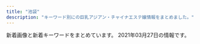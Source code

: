 ```yaml
---
title: "池袋"
description: "キーワード別にの巨乳アジアン・チャイナエステ嬢情報をまとめました。"
---
```


新着画像と新着キーワードをまとめています。
2021年03月27日の情報です。

<DmmAffiliateIns />
<KeywordTable
  shops={
    [
    {
        "img_links": [
            "http://koi.este.work/2/uploadimg/1577672563.jpg",
            "http://koi.este.work/b_girl.png",
            "http://koi.este.work/2/uploadimg/1579481243.jpg",
            "http://koi.este.work/tennai.png",
            "http://koi.este.work/top.jpg",
            "http://koi.este.work/2/uploadimg/1601879728.jpg",
            "http://koi.este.work/mens-esthe.png",
            "http://koi.este.work/tennai4.jpg",
            "http://koi.este.work/tennai2.jpg",
            "http://koi.este.work/t1.jpg",
            "http://koi.este.work/2/uploadimg/1565558725.jpg",
            "http://koi.este.work/b_news.png",
            "http://koi.este.work/t3.jpg",
            "http://koi.este.work/tennai3.jpg",
            "http://momipara.jp/img/link/momi88.jpg",
            "http://koi.este.work/up_5_3_0.jpg"
        ],
        "name": "\u604b",
        "url": "http://koi.este.work/",
        "station": "JR\u6c60\u888b\u99c5\u897f\u53e3",
        "keywords": {
            "C": 14,
            "85": 7,
            "83": 21,
            "D": 21,
            "86": 7
        }
    },
    {
        "station": "JR\u6c60\u888b\u99c5\u897f\u53e3",
        "name": "CoCo8 \u30b3\u30b3\u30a8\u30a4\u30c8",
        "url": "http://www.coco-8.jp/",
        "img_links": [
            "http://www.coco-8.jp/_src/49632727/wechatimg336_20201102105038881.jpg",
            "http://www.coco-8.jp/_src/36746635/iwa1.jpg",
            "http://www.coco-8.jp/_src/36742638/b.png",
            "http://www.coco-8.jp/_src/36745876/pic1.jpg",
            "http://www.coco-8.jp/_src/36746714/b.png",
            "http://www.coco-8.jp/_src/49977665/wechatimg437_20201113100952153.jpg",
            "http://www.coco-8.jp/_src/36746395/lineline.png",
            "http://www.coco-8.jp/_src/36742460/3.jpg",
            "http://www.coco-8.jp/_src/36741670/1.jpg",
            "http://www.coco-8.jp/_src/36746688/g2.jpg",
            "http://www.coco-8.jp/_src/36742642/b.png",
            "http://www.coco-8.jp/_src/36820892/cam3.png",
            "http://www.coco-8.jp/_src/36746397/mei1.jpg",
            "http://www.coco-8.jp/_src/36741672/4.jpg",
            "http://www.coco-8.jp/_src/37791773/wechatimg437_20201113100952153.jpg",
            "http://www.coco-8.jp/_src/36813493/cam2.jpg",
            "http://www.coco-8.jp/_src/36745880/pic2.jpg",
            "http://www.coco-8.jp/_src/36742644/sayuri.jpg",
            "http://www.coco-8.jp/_src/36746398/mei1.jpg",
            "http://www.coco-8.jp/_src/36742459/2.jpg",
            "http://www.coco-8.jp/_src/36746692/g3.jpg",
            "http://www.coco-8.jp/_src/36741674/5.jpg",
            "http://www.coco-8.jp/_src/36741671/2.jpg",
            "http://www.coco-8.jp/_src/49977789/lineline.png",
            "http://www.coco-8.jp/_src/49977773/wechatimg437_20201113100952153.jpg",
            "http://www.coco-8.jp/_src/49977785/wechatimg336_20201102105038881.jpg",
            "http://www.coco-8.jp/_src/36742640/b.png",
            "http://www.coco-8.jp/_src/36746345/maya.jpg",
            "http://www.coco-8.jp/_src/36741636/5.jpg",
            "http://www.coco-8.jp/_src/36820891/cam3.png",
            "http://www.coco-8.jp/_src/36742462/5.jpg",
            "http://www.coco-8.jp/_src/36741673/3.jpg",
            "http://www.coco-8.jp/_src/36746346/maya.jpg",
            "http://www.coco-8.jp/_src/36741639/2.jpg",
            "http://www.coco-8.jp/_src/36746331/lineline.png",
            "http://www.coco-8.jp/_src/36746702/g6.jpg",
            "http://www.coco-8.jp/_src/36742461/4.jpg",
            "http://www.coco-8.jp/_src/36741637/3.jpg",
            "http://www.coco-8.jp/_src/36746351/lineline.png",
            "http://www.coco-8.jp/_src/36746380/aki.jpg",
            "http://www.coco-8.jp/_src/36746644/lineline.png",
            "http://www.coco-8.jp/_src/36742655/down.png",
            "http://www.coco-8.jp/_src/36746320/sayuri.jpg",
            "http://www.coco-8.jp/_src/36742458/1.jpg",
            "http://www.coco-8.jp/_src/37791774/wechatimg437_20201113100952153.jpg",
            "http://www.coco-8.jp/_src/36742630/b.png",
            "http://www.coco-8.jp/_src/36741638/4.jpg",
            "http://www.coco-8.jp/_src/36746682/g.jpg",
            "http://www.coco-8.jp/_src/49977786/wechatimg336_20201102105038881.jpg",
            "http://www.coco-8.jp/_src/36746636/iwa1.jpg",
            "http://www.coco-8.jp/_src/36746641/risa.jpg",
            "http://www.coco-8.jp/_src/37791789/lineline.png",
            "http://www.coco-8.jp/_src/36746642/risa.jpg",
            "http://www.coco-8.jp/_src/36742714/s2.jpg",
            "http://www.coco-8.jp/_src/36741640/1.jpg",
            "http://www.coco-8.jp/_src/36746639/lineline.png",
            "http://www.coco-8.jp/_src/36741678/down.png",
            "http://www.coco-8.jp/_src/49632559/wechatimg336_20201102105038881.jpg",
            "http://www.coco-8.jp/_src/36813492/cam2.jpg",
            "http://www.coco-8.jp/_src/36742780/s3.jpg",
            "http://www.coco-8.jp/_src/36742791/s4.jpg",
            "http://www.coco-8.jp/_src/36743040/s5.jpg",
            "http://www.coco-8.jp/_src/36746633/lineline.png",
            "http://www.coco-8.jp/_src/36742636/b.png",
            "http://www.coco-8.jp/_src/36712010/sayuri.jpg",
            "http://www.coco-8.jp/_src/36742658/s1.jpg",
            "http://www.coco-8.jp/_src/36746732/road2.png",
            "http://www.coco-8.jp/_src/36746704/g5.png",
            "http://www.coco-8.jp/_src/37791754/smartselect_20191212-140919_wechat.jpg",
            "http://www.coco-8.jp/_src/36815290/cam.png",
            "http://www.coco-8.jp/_src/36746379/aki.jpg"
        ],
        "keywords": {
            "86": 2,
            "88": 1,
            "90": 1
        }
    },
    {
        "url": "http://es-manzokudou.com/",
        "name": "\u6e80\u8db3\u5802",
        "keywords": {
            "88": 2,
            "86": 7,
            "C": 10,
            "84": 1,
            "D": 7,
            "87": 8
        },
        "img_links": [
            "http://es-manzokudou.com/images/index_27.jpg",
            "http://es-manzokudou.com/images/index_29.jpg",
            "http://es-manzokudou.com/images/service_09.jpg",
            "http://es-manzokudou.com/uploads/8ec0af3b4889c07ab76ccbed51b2b813.jpg",
            "http://es-manzokudou.com/uploads/59a8a61377564fb64b48427e84e4243f.jpg",
            "http://es-manzokudou.com/images/index_22.jpg",
            "http://es-manzokudou.com/uploads/6d01aeb80d9d599f91829439c8d1cce9.jpg",
            "http://es-manzokudou.com/images/girls_11.jpg",
            "http://es-manzokudou.com/images/index_01.jpg",
            "http://es-manzokudou.com/uploads/36735dc9d436a790f344c57635a3a44f.jpg",
            "http://es-manzokudou.com/uploads/88aa8f906b0332cb40ad4429c8e7b758.jpg",
            "http://es-manzokudou.com/uploads/6eeb47bf176bb33d310cc4b85e6877cd.jpg",
            "http://es-manzokudou.com/uploads/0d826c16062de1388c242e2f77eb7cd6.jpg",
            "http://es-manzokudou.com/images/info_01.png",
            "http://es-manzokudou.com/images/info_02.png",
            "http://es-manzokudou.com/uploads/356177edff3d3b7efc4a77022debc8aa.jpg",
            "http://es-manzokudou.com/uploads/0796672f7c59948334658998a3c55cdb.jpg",
            "http://www.cmfm2.jp/images/over_thumb_l.png",
            "http://es-manzokudou.com/uploads/e0558d7d118d3983ed620237423a6a17.jpg",
            "http://es-manzokudou.com/uploads/40fc21d31595f51aaf89793b1f68617b.jpg",
            "http://es-manzokudou.com/uploads/e29aa67ee54566513e4e34114bfdc7b9.jpg",
            "http://es-manzokudou.com/uploads/1e5aff376576a255098bc7597386a028.jpg",
            "http://es-manzokudou.com/uploads/f66d763bd48ac5f51969e4311ac7af5c.jpg",
            "http://es-manzokudou.com/uploads/4638ddb6f986a671b148647ba616100a.jpg",
            "http://es-manzokudou.com/images/index_08.jpg",
            "http://es-manzokudou.com/images/index_07.jpg",
            "http://es-manzokudou.com/uploads/7b043aa15c9a9920550a2b92ec6be546.jpg",
            "http://es-manzokudou.com/images/index_19.jpg",
            "http://es-manzokudou.com/uploads/7284e4ffc051cbb8c074a8c30390ce68.jpg",
            "http://es-manzokudou.com/images/index_03.jpg",
            "http://es-manzokudou.com/images/index_11.jpg",
            "http://es-manzokudou.com/uploads/0b1795e88117182a477ab05f88143541.jpg",
            "http://es-manzokudou.com/uploads/c7f77c3ead6ef13dab668a39ed78609c.jpg",
            "http://es-manzokudou.com/uploads/dedff2c11ab7aaa841a9cf2747a8406c.jpg",
            "http://es-manzokudou.com/images/info_04.png",
            "http://es-manzokudou.com/images/index_02.jpg",
            "http://es-manzokudou.com/uploads/4a9bc6863322924a09070162269c7415.jpg",
            "http://es-manzokudou.com/images/index_04.jpg",
            "http://es-manzokudou.com/images/index_15.jpg",
            "http://es-manzokudou.com/uploads/33e3f16ac4ad0cce4991bcbf73f4ed57.jpg",
            "http://es-manzokudou.com/images/link_09.jpg",
            "http://es-manzokudou.com/images/interior_10.jpg",
            "http://es-manzokudou.com/uploads/d0fdd8f6b16eaf7d5013c7d285fed2e3.jpg",
            "http://es-manzokudou.com/images/index_09.jpg",
            "http://es-manzokudou.com/uploads/b3126b220ec550d17cf3d4ceaa0d5f91.jpg",
            "http://es-manzokudou.com/uploads/da9811a4171f2ec42d7c9a8567e79d8c.jpg",
            "http://es-manzokudou.com/images/info_05.png",
            "http://es-manzokudou.com/images/index_21.jpg",
            "http://es-manzokudou.com/images/girls_09.jpg",
            "http://es-manzokudou.com/images/index_06.jpg",
            "http://es-manzokudou.com/images/index_16.jpg",
            "http://es-manzokudou.com/images/index_31.jpg",
            "http://es-manzokudou.com/uploads/c92c85411d427aeda4e82379f413bfc5.jpg",
            "http://es-manzokudou.com/uploads/ce9c20b274548d8d7fc88ffba3feb6b8.jpg",
            "http://es-manzokudou.com/images/index_14.jpg",
            "http://es-manzokudou.com/uploads/200f500725d3f15233d981ad9b5e6b9a.jpg",
            "http://es-manzokudou.com/uploads/209ba11412c2c128b5dfbdb8cfef6faa.jpg",
            "http://es-manzokudou.com/uploads/848e0db3804d1d3c823537204d67f5aa.jpg",
            "http://es-manzokudou.com/uploads/de54f16df04e0df8ae07ab990b8c9fd2.jpg",
            "http://es-manzokudou.com/uploads/275d5f397baa63db8424c86d5d6237cf.jpg",
            "http://es-manzokudou.com/images/index_30.jpg",
            "http://es-manzokudou.com/images/service_10.jpg",
            "http://es-manzokudou.com/uploads/8a1fb58d0b110680c2356994ca8efb25.jpg",
            "http://es-manzokudou.com/uploads/62c2e989f1be95fc8e01be85b464d514.jpg",
            "http://es-manzokudou.com/uploads/d71f74498ca17396d022ba9a4df966f3.jpg",
            "http://es-manzokudou.com/uploads/9f77b9b12f9cf11fcb013974ba368064.jpg",
            "http://es-manzokudou.com/images/index_28.jpg",
            "http://es-manzokudou.com/uploads/efbc511fca65f9baeae51ee52426cc0e.jpg",
            "http://es-manzokudou.com/uploads/13ab049cc45dea80b43d33b6b7108f00.jpg",
            "http://es-manzokudou.com/images/info_07.png",
            "http://es-manzokudou.com/images/index_23.jpg",
            "http://es-manzokudou.com/images/index_17.jpg",
            "http://es-manzokudou.com/uploads/b7f36d45469210b381ecb79a0e05a347.jpg",
            "http://es-manzokudou.com/images/index_05.jpg",
            "http://es-manzokudou.com/images/index_24.jpg",
            "http://es-manzokudou.com/uploads/d89fe15ae91cbe6757df76651ba2bafb.jpg",
            "http://es-manzokudou.com/uploads/801bf12e5eb5d7775a0d06c4314059a8.jpg",
            "http://es-manzokudou.com/images/info_09.png",
            "http://es-manzokudou.com/images/interior_09.jpg",
            "http://es-manzokudou.com/images/index_13.jpg"
        ],
        "station": "JR\u6c60\u888b\u99c5\u6771\u53e3"
    },
    {
        "name": "\u5fc3\u30d1\u30e9\u30c0\u30a4\u30b9",
        "station": "JR\u6c60\u888b\u99c5\u897f\u53e3",
        "keywords": {},
        "url": "http://new-paradise.net/",
        "img_links": [
            "http://new-paradise.net/images/info.jpg",
            "http://new-paradise.net/images/zi_staff.png",
            "http://new-paradise.net/images/itigo.jpg",
            "http://new-paradise.net/images/a6.jpg",
            "http://new-paradise.net/images/misaki01.jpg",
            "http://new-paradise.net/images/misaki02.jpg",
            "http://new-paradise.net/images/up.png",
            "http://new-paradise.net/images/a1.jpg",
            "http://new-paradise.net/images/a3.jpg",
            "http://new-paradise.net/images/a7.jpg",
            "http://new-paradise.net/images/g0.jpg",
            "http://new-paradise.net/images/a4.jpg",
            "http://new-paradise.net/images/a5.jpg",
            "http://new-paradise.net/images/r3.jpg",
            "http://new-paradise.net/images/kiki.jpg",
            "http://new-paradise.net/images/kiki02.jpg",
            "http://new-paradise.net/images/down.png",
            "http://new-paradise.net/images/kanna02.jpg",
            "http://new-paradise.net/images/flash1.jpg",
            "http://new-paradise.net/images/honoka.jpg",
            "http://new-paradise.net/images/noa.jpg",
            "http://new-paradise.net/images/a2.jpg",
            "http://new-paradise.net/images/mobile.png"
        ]
    },
    {
        "keywords": {
            "89": 47,
            "C": 33,
            "D": 47,
            "87": 23,
            "E": 64,
            "88": 59,
            "F": 33,
            "90": 15
        },
        "url": "https://www.relax-es.net/",
        "img_links": [
            "https://www.relax-es.net/img/uploadfile/imgpc01608535915.jpg",
            "https://www.relax-es.net/w160-p400/img/uploadfile/imgpc01601601781.jpg",
            "https://www.relax-es.net/w160-p400/img/uploadfile/imgpc01601601975.jpg",
            "https://www.relax-es.net/w160-p400/img/uploadfile/imgpc01601602016.jpg",
            "https://www.relax-es.net/img/uploadfile/imgpc01601602970.jpg",
            "https://www.relax-es.net/img/bana03.jpg",
            "https://www.relax-es.net/img/syscard.png",
            "https://www.relax-es.net/w160-p400/img/uploadfile/imgpc01601942123.jpg",
            "https://www.relax-es.net/w160-p400/img/uploadfile/imgpc01601602326.jpg",
            "https://www.relax-es.net/img/uploadfile/imgpc01601942105.jpg",
            "https://www.relax-es.net/w160-p400/img/uploadfile/imgpc01601602970.jpg",
            "https://www.relax-es.net/w160-p400/img/uploadfile/imgpc01601942105.jpg",
            "https://www.relax-es.net/w160-p400/img/uploadfile/imgpc01601602890.jpg",
            "https://www.relax-es.net/w160-p400/img/uploadfile/imgpc01601603008.jpg",
            "https://www.relax-es.net/w200-p300/img/uploadfile/imgpc01601602188.jpg",
            "https://www.relax-es.net/w200-p80/img/uploadfile/imgpc01601601781.jpg",
            "https://www.relax-es.net/w90-p90/img/uploadfile/imgpc01601602269.jpg",
            "https://www.relax-es.net/w90-p90/img/uploadfile/imgpc01601602676.jpg",
            "https://www.relax-es.net/img/uploadfile/img_1601600792.jpg",
            "https://www.relax-es.net/w200-p300/img/uploadfile/imgpc01601942123.jpg",
            "https://www.relax-es.net/w200-p300/img/uploadfile/imgpc01601602890.jpg",
            "https://www.relax-es.net/w200-p300/img/uploadfile/imgpc01601602443.jpg",
            "https://www.relax-es.net/w90-p90/img/uploadfile/imgpc01601942092.jpg",
            "https://www.relax-es.net/w160-p400/img/uploadfile/imgpc01608535783.jpg",
            "https://www.relax-es.net/img/num4.png",
            "https://www.relax-es.net/w160-p400/img/uploadfile/imgpc01608535716.jpg",
            "https://www.relax-es.net/img/uploadfile/imgpc01601942092.jpg",
            "https://www.relax-es.net/w90-p90/img/uploadfile/imgpc01601942165.jpg",
            "https://www.relax-es.net/w300-p200/img/uploadfile/imgpc01601601781.jpg",
            "https://www.relax-es.net/img/s/area05.png",
            "https://www.relax-es.net/img/num5.png",
            "https://www.relax-es.net/img/uploadfile/imgpc01601602443.jpg",
            "https://www.relax-es.net/img/icon/new.png",
            "https://www.relax-es.net/img/num3.png",
            "https://www.relax-es.net/img/uploadfile/imgpc01601602890.jpg",
            "https://www.relax-es.net/w160-p400/img/uploadfile/imgpc01601942165.jpg",
            "https://www.relax-es.net/img/kantan.jpg",
            "https://www.relax-es.net/img/uploadfile/imgpc01601602761.jpg",
            "https://www.relax-es.net/w200-p300/img/uploadfile/imgpc01601601975.jpg",
            "https://www.relax-es.net/img/uploadfile/imgpc01601601781.jpg",
            "https://www.relax-es.net/w160-p400/img/uploadfile/imgpc01601602269.jpg",
            "https://www.relax-es.net/img/uploadfile/imgpc01601601975.jpg",
            "https://www.relax-es.net/img/uploadfile/imgpc01601942165.jpg",
            "https://www.relax-es.net/img/uploadfile/imgpc01608535716.jpg",
            "https://www.relax-es.net/img/num2.png",
            "https://www.relax-es.net/w160-p400/img/uploadfile/imgpc01601942142.jpg",
            "https://www.relax-es.net/img/bana04.jpg",
            "https://www.relax-es.net/w200-p300/img/uploadfile/imgpc01608535915.jpg",
            "https://www.relax-es.net/w160-p400/img/uploadfile/imgpc01601602188.jpg",
            "https://www.relax-es.net/w200-p300/img/uploadfile/imgpc01601942105.jpg",
            "https://www.relax-es.net/w160-p400/img/uploadfile/imgpc01608535826.jpg",
            "https://www.relax-es.net/img/num1.png",
            "https://www.relax-es.net/img/area.jpg",
            "https://www.relax-es.net/w200-p300/img/uploadfile/imgpc01608535783.jpg",
            "https://www.relax-es.net/w160-p400/img/uploadfile/imgpc01601602403.jpg",
            "https://www.relax-es.net/w160-p400/img/uploadfile/imgpc01601942092.jpg",
            "https://www.relax-es.net/w200-p300/img/uploadfile/imgpc01601942165.jpg",
            "https://www.relax-es.net/w90-p90/img/uploadfile/imgpc01601603008.jpg",
            "https://www.relax-es.net/img/bana02.jpg",
            "https://www.relax-es.net/w90-p90/img/uploadfile/imgpc01601602970.jpg",
            "https://www.relax-es.net/img/uploadfile/imgpc01601603008.jpg",
            "https://www.relax-es.net/img/uploadfile/imgpc01601602676.jpg",
            "https://www.relax-es.net/img/s/area03.png",
            "https://www.relax-es.net/img/uploadfile/1601603998.png",
            "https://www.relax-es.net/img/s/area02.png",
            "https://www.relax-es.net/w200-p300/img/uploadfile/imgpc01601602676.jpg",
            "https://www.relax-es.net/w160-p400/img/uploadfile/imgpc01601602443.jpg",
            "https://www.relax-es.net/w200-p300/img/uploadfile/imgpc01601602269.jpg",
            "https://www.relax-es.net/img/s/area01.png",
            "https://www.relax-es.net/img/s/area06.png",
            "https://www.relax-es.net/w160-p400/img/uploadfile/imgpc01608535915.jpg",
            "https://www.relax-es.net/w90-p90/img/uploadfile/imgpc01601602890.jpg",
            "https://www.relax-es.net/img/bana07.jpg",
            "https://www.relax-es.net/img/uploadfile/imgpc01601602269.jpg",
            "https://www.relax-es.net/w160-p400/img/uploadfile/imgpc01601602676.jpg",
            "https://www.relax-es.net/w90-p90/img/uploadfile/imgpc01601602403.jpg",
            "https://www.relax-es.net/img/bana05.jpg",
            "https://www.relax-es.net/w160-p400/img/uploadfile/imgpc01601602761.jpg",
            "https://www.relax-es.net/img/uploadfile/imgpc01601942123.jpg",
            "https://www.relax-es.net/img/bana10.jpg",
            "https://www.relax-es.net/w90-p90/img/uploadfile/imgpc01608535826.jpg",
            "https://www.relax-es.net/img/bana01.jpg",
            "https://www.relax-es.net/img/uploadfile/imgpc01608535783.jpg",
            "https://www.relax-es.net/w200-p300/img/uploadfile/imgpc01601602761.jpg",
            "https://www.relax-es.net/w90-p90/img/uploadfile/imgpc01608535783.jpg",
            "https://www.relax-es.net/img/s/area04.png",
            "https://www.relax-es.net/img/uploadfile/imgpc01601602188.jpg",
            "https://www.relax-es.net/img/uploadfile/img_1601600707.jpg",
            "https://www.relax-es.net/img/companioncoment.png",
            "https://www.relax-es.net/w90-p90/img/uploadfile/imgpc01608535716.jpg"
        ],
        "name": "New RELAX TIME",
        "station": "JR\u6c60\u888b\u99c5\u897f\u53e3(\u5317)"
    },
    {
        "img_links": [
            "https://honeybee2.com/images_staff/59/111000133157.jpg",
            "https://honeybee2.com/images_staff/108/040923420669.jpg",
            "https://honeybee2.com/images/vis_castframe_01.png",
            "https://honeybee2.com/images_staff/133/041312285087.jpg",
            "https://honeybee2.com/images/img_info.png",
            "https://honeybee2.com/images/btn_back.png",
            "https://honeybee2.com/images/img_gallery_02.png",
            "https://honeybee2.com/images_staff/134/041314164177.jpg",
            "https://honeybee2.com/images/img_gallery_06.png",
            "https://honeybee2.com/images/vis_profileframe.png",
            "https://honeybee2.com/images_staff/136/041523165620.jpg",
            "https://honeybee2.com/images/bnr_468_60.jpg",
            "https://honeybee2.com/images/img_gallery_05.png",
            "https://honeybee2.com/images/bnr_200_40.jpg",
            "https://honeybee2.com/images/img_gallery_04.png",
            "https://honeybee2.com/images/img_gallery_01.png",
            "https://honeybee2.com/images/img_info_02.png",
            "https://honeybee2.com/images_staff/117/082320544428.jpg",
            "https://honeybee2.com/images/icon_ranking_04.png",
            "https://honeybee2.com/images_staff/134/041314054720.jpg",
            "https://honeybee2.com/images_staff/168/111318504622.jpg",
            "https://honeybee2.com/images_staff/111/070714141435.jpg",
            "https://honeybee2.com/images/img_info_01.png",
            "https://honeybee2.com/images_staff/99/011420365888.jpg",
            "https://honeybee2.com/images_staff/111/070714174922.jpg",
            "https://honeybee2.com/images_staff/60/032207115986.jpg",
            "https://honeybee2.com/images/bnr_88_31.jpg",
            "https://honeybee2.com/images_staff/150/091115052227.jpg",
            "https://honeybee2.com/images/bnr_side_concept.png",
            "https://honeybee2.com/images/img_gallery_03.png",
            "https://honeybee2.com/images/no_image.jpg",
            "https://honeybee2.com/images/pagetop_off.png",
            "https://honeybee2.com/images_staff/60/032207120681.jpg",
            "https://honeybee2.com/images_staff/150/091116274617.jpg",
            "https://honeybee2.com/images_staff/136/041522461779.jpg",
            "https://honeybee2.com/images_staff/117/082321050834.jpg",
            "https://honeybee2.com/images_staff/99/110211050217.jpg",
            "https://honeybee2.com/images_staff/133/032511552539.jpg",
            "https://honeybee2.com/images_staff/168/111319171076.jpg",
            "https://honeybee2.com/images/bnr_160_45.jpg",
            "https://honeybee2.com/images_staff/142/060611265633.jpg",
            "https://honeybee2.com/images_staff/59/111000015721.jpg",
            "https://honeybee2.com/images/icon_ranking_05.png",
            "https://honeybee2.com/images/bnr_side_card.png",
            "https://honeybee2.com/images/icon_ranking_01.png",
            "https://honeybee2.com/images/img_info_03.png",
            "https://honeybee2.com/images/icon_ranking_03.png",
            "https://honeybee2.com/images/btn_next.png",
            "https://honeybee2.com/images_staff/142/060611173967.jpg"
        ],
        "keywords": {
            "88": 45,
            "C": 271,
            "D": 203,
            "82": 68,
            "85": 106,
            "83": 105,
            "84": 203
        },
        "station": "JR\u6c60\u888b\u99c5\u897f\u53e3(\u5317)",
        "url": "https://honeybee2.com/",
        "name": "\u30cf\u30cb\u30fc\u30d3\u30fc"
    },
    {
        "keywords": {},
        "name": "\u30b9\u30de\u30a4\u30eb",
        "url": "http://iris.iest.info/",
        "station": "JR\u6c60\u888b\u99c5\u6771\u53e3",
        "img_links": []
    },
    {
        "url": "http://www.i-rlx.info/",
        "img_links": [
            "http://www.i-rlx.info/images/rec.jpg",
            "http://www.i-rlx.info/images/index_17.jpg",
            "http://www.i-rlx.info/images/upload/5f15caf7f272770f.jpg",
            "http://www.i-rlx.info/i/girl/04.jpg",
            "http://www.i-rlx.info/images/upload/dc8f1b616e622b2a.jpg",
            "http://www.i-rlx.info/images/index_14.jpg",
            "http://www.i-rlx.info/images/upload/7b4c8b9d49e714ee.jpg",
            "http://www.i-rlx.info/images/upload/thumb/bb8a47bc98c64e87.jpg",
            "http://www.i-rlx.info/i/girl/01.jpg",
            "http://www.i-rlx.info/i/room/r01.jpg",
            "http://www.i-rlx.info/images/index_18.jpg",
            "http://www.i-rlx.info/images/index_02.jpg",
            "http://www.i-rlx.info/images/index_24.jpg",
            "http://www.i-rlx.info/girl/017.jpg",
            "http://www.i-rlx.info/images/upload/d9467bde93e01a59.jpg",
            "http://www.i-rlx.info/girl/06.jpg",
            "http://www.i-rlx.info/images/index_09.jpg",
            "http://www.i-rlx.info/girl/08.jpg",
            "http://www.i-rlx.info/images/index_31.jpg",
            "http://www.i-rlx.info/girl/02.jpg",
            "http://www.i-rlx.info/images/info_16.jpg",
            "http://www.i-rlx.info/images/index_08.jpg",
            "http://www.i-rlx.info/images/staff_16.jpg",
            "http://www.i-rlx.info/images/index_04.jpg",
            "http://www.i-rlx.info/images/index_15.jpg",
            "http://www.i-rlx.info/images/upload/19b76df66faf0b12.jpg",
            "http://www.i-rlx.info/images/index_35_01.jpg",
            "http://www.i-rlx.info/images/index_01.jpg",
            "http://www.i-rlx.info/images/upload/thumb/bc0752fe4e53b8c6.jpg",
            "http://www.i-rlx.info/images/upload/bc0752fe4e53b8c6.jpg",
            "http://www.i-rlx.info/girl/05.jpg",
            "http://www.i-rlx.info/images/index_27.jpg",
            "http://www.i-rlx.info/images/sub_18.jpg",
            "http://www.i-rlx.info/images/index_21.jpg",
            "http://www.i-rlx.info/images/upload/thumb/19b76df66faf0b12.jpg",
            "http://www.i-rlx.info/images/rec_16.jpg",
            "http://www.i-rlx.info/images/index_37.jpg",
            "http://www.i-rlx.info/images/upload/thumb/5f15caf7f272770f.jpg",
            "http://www.i-rlx.info/images/sub_21.jpg",
            "http://www.i-rlx.info/images/index_19.jpg",
            "http://www.i-rlx.info/girl/04.jpg",
            "http://www.i-rlx.info/girl/018.jpg",
            "http://www.i-rlx.info/images/03.jpg",
            "http://www.i-rlx.info/images/upload/c3c01fea3cdcaa08.jpg",
            "http://www.i-rlx.info/images/index_26.jpg",
            "http://www.i-rlx.info/images/index_11.jpg",
            "http://www.i-rlx.info/images/upload/3a57edcf235cfd8e.jpg",
            "http://www.i-rlx.info/images/index_36.jpg",
            "http://www.i-rlx.info/images/upload/thumb/888936484d714117.jpg",
            "http://www.i-rlx.info/images/upload/thumb/9e42414005a99f48.jpg",
            "http://www.i-rlx.info/images/upload/thumb/7d800b2f3fde617b.jpg",
            "http://www.i-rlx.info/images/index_07.jpg",
            "http://www.i-rlx.info/images/upload/4d0e657eefdddf42.jpg",
            "http://www.i-rlx.info/images/upload/thumb/b0bbe23232bed8aa.jpg",
            "http://www.i-rlx.info/images/index_30.jpg",
            "http://www.i-rlx.info/images/index_39.jpg",
            "http://www.i-rlx.info/images/upload/thumb/c3c01fea3cdcaa08.jpg",
            "http://www.i-rlx.info/images/upload/888936484d714117.jpg",
            "http://www.i-rlx.info/images/upload/ac8e7ec3ac179feb.jpg",
            "http://www.i-rlx.info/images/upload/7d800b2f3fde617b.jpg",
            "http://www.i-rlx.info/images/upload/thumb/d9467bde93e01a59.jpg",
            "http://www.i-rlx.info/i/girl/03.jpg",
            "http://www.i-rlx.info/images/upload/thumb/bb2bfea87a6127cc.jpg",
            "http://www.i-rlx.info/i/girl/05.jpg",
            "http://www.i-rlx.info/i/room/r03.jpg",
            "http://www.i-rlx.info/images/index_13.jpg",
            "http://www.i-rlx.info/images/index_12.jpg",
            "http://www.i-rlx.info/images/index_28.jpg",
            "http://www.i-rlx.info/images/upload/22c78aefa047b678.jpg",
            "http://www.i-rlx.info/images/upload/bb8a47bc98c64e87.jpg",
            "http://www.i-rlx.info/images/index_06.jpg",
            "http://www.i-rlx.info/images/upload/thumb/3a57edcf235cfd8e.jpg",
            "http://www.i-rlx.info/images/upload/thumb/ac8e7ec3ac179feb.jpg",
            "http://www.i-rlx.info/images/upload/thumb/0192d005c5f424ba.jpg",
            "http://www.i-rlx.info/images/upload/9e42414005a99f48.jpg",
            "http://www.i-rlx.info/i/room/r02.jpg",
            "http://www.i-rlx.info/images/upload/549fe7e03db1e8fc.jpg",
            "http://www.i-rlx.info/images/upload/thumb/549fe7e03db1e8fc.jpg",
            "http://www.i-rlx.info/images/upload/thumb/4d0e657eefdddf42.jpg",
            "http://www.i-rlx.info/images/index_29.jpg",
            "http://www.i-rlx.info/images/index_33.jpg",
            "http://www.i-rlx.info/images/info.jpg",
            "http://www.i-rlx.info/images/index_23.jpg",
            "http://www.i-rlx.info/images/index_20.jpg",
            "http://www.i-rlx.info/images/upload/thumb/7b4c8b9d49e714ee.jpg",
            "http://www.i-rlx.info/images/upload/thumb/95e8548329763630.jpg",
            "http://www.i-rlx.info/images/upload/bb2bfea87a6127cc.jpg",
            "http://www.i-rlx.info/girl/07.jpg",
            "http://www.i-rlx.info/images/index_34.jpg",
            "http://www.i-rlx.info/images/upload/eeb5d9caa554018e.jpg",
            "http://www.i-rlx.info/images/upload/thumb/dc8f1b616e622b2a.jpg",
            "http://www.i-rlx.info/images/upload/thumb/eeb5d9caa554018e.jpg",
            "http://www.i-rlx.info/images/upload/0192d005c5f424ba.jpg",
            "http://www.i-rlx.info/images/upload/95e8548329763630.jpg",
            "http://www.i-rlx.info/images/index_03.jpg",
            "http://www.i-rlx.info/images/upload/thumb/22c78aefa047b678.jpg",
            "http://www.i-rlx.info/images/upload/b0bbe23232bed8aa.jpg",
            "http://www.i-rlx.info/images/index_22.jpg",
            "http://www.i-rlx.info/i/girl/02.jpg",
            "http://www.i-rlx.info/girl/01.jpg",
            "http://www.i-rlx.info/images/index_10.jpg",
            "http://www.i-rlx.info/i/room/r04.jpg"
        ],
        "name": "\u30b7\u30e3\u30fc\u30ed\u30c3\u30c8\u59eb",
        "station": "JR\u6c60\u888b\u99c5\u897f\u53e3(\u5317)",
        "keywords": {
            "89": 3,
            "D": 4,
            "86": 3,
            "87": 1,
            "85": 11,
            "88": 1,
            "82": 2,
            "C": 21,
            "E": 1
        }
    },
    {
        "name": "\u53f0\u6e7e\u5e78\u904b\u30ea\u30e9\u30af\u30bc\u30fc\u30b7\u30e7\u30f3",
        "url": "http://esthe-treat.com/",
        "station": "JR\u6c60\u888b\u99c5\u897f\u53e3",
        "img_links": [
            "http://esthe-treat.com/img/botton.jpg",
            "http://esthe-treat.com/staff/natumi/01.jpg",
            "http://esthe-treat.com/img/tel.jpg",
            "http://esthe-treat.com/img/sys1.png",
            "http://esthe-treat.com/img/tit.jpg",
            "http://esthe-treat.com/img/pc.jpg",
            "http://esthe-treat.com/staff/yuyu/01.jpg",
            "http://esthe-treat.com/img/t-s.jpg",
            "http://esthe-treat.com/img/sys2.png",
            "http://esthe-treat.com/staff/rena/01.jpg",
            "http://esthe-treat.com/staff/mari/01.jpg",
            "http://esthe-treat.com/img/t-r.jpg",
            "http://esthe-treat.com/img/info.jpg",
            "http://esthe-treat.com/img/cam.jpg",
            "http://esthe-treat.com/img/pic.jpg",
            "http://esthe-treat.com/img/add.jpg",
            "http://esthe-treat.com/img/t-a.jpg",
            "http://esthe-treat.com/img/t-t.jpg",
            "http://esthe-treat.com/img/t-o.jpg",
            "http://esthe-treat.com/img/adrs.jpg",
            "http://esthe-treat.com/staff/ami/01.jpg",
            "http://esthe-treat.com/img/sysetc.png"
        ],
        "keywords": {}
    },
    {
        "url": "http://monaliza.xyz/",
        "img_links": [
            "http://monaliza.xyz/images/mobile.jpg",
            "http://monaliza.xyz/images/r01.jpg",
            "http://monaliza.xyz/images/aoyi.jpg",
            "http://monaliza.xyz/images/yuki.jpg",
            "http://monaliza.xyz/images/g7.jpg",
            "http://monaliza.xyz/images/g4.jpg",
            "http://monaliza.xyz/images/r03.jpg",
            "http://monaliza.xyz/images/r02.jpg",
            "http://monaliza.xyz/images/g6.jpg",
            "http://monaliza.xyz/images/top.jpg",
            "http://monaliza.xyz/images/index_c2.jpg",
            "http://monaliza.xyz/images/index_c1.jpg",
            "http://monaliza.xyz/images/gallery_image01b.jpg",
            "http://monaliza.xyz/images/r04.jpg",
            "http://monaliza.xyz/images/index_c3.jpg"
        ],
        "name": "MONA\u30fbLIZA \u30e2\u30ca\u30fb\u30ea\u30b6",
        "station": "JR\u6c60\u888b\u99c5\u897f\u53e3",
        "keywords": {
            "C": 8
        }
    },
    {
        "station": "JR\u6c60\u888b\u99c5\u6771\u53e3",
        "url": "http://hanamizuki.jpn.cm/",
        "name": "\u6c34\u6728\u82b1",
        "img_links": [
            "http://hanamizuki.jpn.cm/images/s_staff.png",
            "http://hanamizuki.jpn.cm/images/room2.jpg",
            "http://hanamizuki.jpn.cm/photos/sites/43/2017/11/2017110204162215.jpg",
            "http://hanamizuki.jpn.cm/photos/sites/43/2017/11/2017110204161468.jpg",
            "http://hanamizuki.jpn.cm/images/nbj2.jpg",
            "http://hanamizuki.jpn.cm/photos/sites/43/2019/12/2019122511054178.jpg",
            "http://hanamizuki.jpn.cm/images/room4.jpg",
            "http://hanamizuki.jpn.cm/images/mobile.png",
            "http://hanamizuki.jpn.cm/photos/sites/43/2021/02/2021020211590282.jpg",
            "http://hanamizuki.jpn.cm/images/room1.jpg",
            "http://hanamizuki.jpn.cm/images/s_news.png",
            "http://hanamizuki.jpn.cm/images/s_link.png",
            "http://hanamizuki.jpn.cm/images/room3.jpg",
            "http://hanamizuki.jpn.cm/photos/sites/43/2019/12/2019122511054726.jpg",
            "http://hanamizuki.jpn.cm/images/top.png"
        ],
        "keywords": {
            "95": 1,
            "90": 1,
            "88": 1,
            "E": 1,
            "H": 2
        }
    },
    {
        "img_links": [
            "http://tsukinokoi.com/img/staff/148586605222864500.jpg",
            "http://tsukinokoi.com/img/staff/160622584020640000.jpg",
            "http://tsukinokoi.com/img/staff/148256052554824000.jpg",
            "http://tsukinokoi.com/img/staff/142919725579809100.png",
            "http://tsukinokoi.com/images/news3.png",
            "http://tsukinokoi.com/img/staff/155818741107218300.jpg",
            "http://tsukinokoi.com/images/event/2020/m03.png",
            "http://tsukinokoi.com/img/staff/154673852166026500.jpg",
            "http://tsukinokoi.com/img/staff/155611310658540500.jpg",
            "http://tsukinokoi.com/images/bar_staff.png",
            "http://tsukinokoi.com/img/staff/152008703796356600.jpg",
            "http://tsukinokoi.com/img/staff/155204782386136400.jpg",
            "http://tsukinokoi.com/img/staff/144652745411466600.jpg",
            "http://tsukinokoi.com/images/QRcode.png",
            "http://tsukinokoi.com/img/staff/148586605226742500.jpg",
            "http://tsukinokoi.com/images/pickupGirl2014.png",
            "http://tsukinokoi.com/images/bar_top.png",
            "http://tsukinokoi.com/img/staff/148073918839938900.jpg",
            "http://tsukinokoi.com/img/staff/151584629124140300.jpg",
            "http://tsukinokoi.com/img/staff/153079932824200700.jpg",
            "http://tsukinokoi.com/images/news1.png",
            "http://tsukinokoi.com/images/bar_gallery.png"
        ],
        "keywords": {
            "\u30bb\u30af\u30b7\u30fc": 1
        },
        "name": "\u6708\u306e\u604b",
        "url": "http://tsukinokoi.com/",
        "station": "JR\u6c60\u888b\u99c5\u897f\u53e3"
    },
    {
        "img_links": [
            "http://www.yurari-massage.work/img/m30.jpg",
            "http://www.yurari-massage.work/img/mobile.png",
            "http://www.yurari-massage.work/img/sta4.jpg",
            "http://www.yurari-massage.work/img/st22.jpg",
            "http://www.yurari-massage.work/img/st26.jpg",
            "http://www.yurari-massage.work/img/sta26.jpg",
            "http://www.yurari-massage.work/img/m60.jpg",
            "http://www.yurari-massage.work/img/st27.jpg",
            "http://www.yurari-massage.work/img/sta28.jpg",
            "http://www.yurari-massage.work/img/m1.jpg",
            "http://www.yurari-massage.work/img/sta27.jpg",
            "http://www.yurari-massage.work/img/sta25.jpg",
            "http://www.yurari-massage.work/img/st7.jpg",
            "http://www.yurari-massage.work/img/nos.jpg",
            "http://www.yurari-massage.work/img/m40.jpg",
            "http://www.yurari-massage.work/img/sta7.jpg",
            "http://www.yurari-massage.work/img/st07.jpg",
            "http://www.yurari-massage.work/img/st28.jpg",
            "http://www.yurari-massage.work/img/st017.jpg",
            "http://www.yurari-massage.work/img/campian.jpg",
            "http://www.yurari-massage.work/img/st027.jpg",
            "http://www.yurari-massage.work/img/st022.jpg",
            "http://www.yurari-massage.work/img/st17.jpg",
            "http://www.yurari-massage.work/img/m50.jpg",
            "http://www.yurari-massage.work/img/r9.jpg",
            "http://www.yurari-massage.work/img/st4.jpg",
            "http://www.yurari-massage.work/img/m5.jpg",
            "http://www.yurari-massage.work/img/m10.jpg",
            "http://www.yurari-massage.work/img/sta21.jpg",
            "http://www.yurari-massage.work/img/st021.jpg",
            "http://www.yurari-massage.work/img/st21.jpg",
            "http://www.yurari-massage.work/img/m3.jpg",
            "http://www.yurari-massage.work/img/head.jpg",
            "http://www.yurari-massage.work/img/m6.jpg",
            "http://www.yurari-massage.work/img/m2.jpg",
            "http://www.yurari-massage.work/img/m4.jpg",
            "http://www.yurari-massage.work/img/st11.jpg",
            "http://www.yurari-massage.work/img/st25.jpg",
            "http://www.yurari-massage.work/img/st026.jpg",
            "http://www.yurari-massage.work/img/st19.jpg",
            "http://www.yurari-massage.work/img/m20.jpg",
            "http://www.yurari-massage.work/img/sta22.jpg"
        ],
        "keywords": {
            "D": 11,
            "E": 3,
            "86": 17,
            "C": 29,
            "87": 8
        },
        "name": "\u3086\u3089\u308a",
        "url": "http://www.yurari-massage.work/",
        "station": "JR\u6c60\u888b\u99c5\u897f\u53e3(\u5317)"
    },
    {
        "url": "http://mangetsudou.tyo.cm/",
        "img_links": [],
        "name": "\u6e80\u6708\u5802",
        "keywords": {},
        "station": "JR\u6c60\u888b\u99c5\u897f\u53e3"
    },
    {
        "station": "JR\u6c60\u888b\u99c5\u897f\u53e3",
        "img_links": [
            "http://foryou-est.tokyo/images/yumi.jpg",
            "http://foryou-est.tokyo/images/mika.jpg",
            "http://foryou-est.tokyo/images/mobile.png",
            "http://foryou-est.tokyo/images/sp01.jpg",
            "http://foryou-est.tokyo/images/kina.jpg",
            "http://foryou-est.tokyo/images/sp03.jpg",
            "http://foryou-est.tokyo/images/yuyu.jpg",
            "http://foryou-est.tokyo/images/yuri.jpg",
            "http://foryou-est.tokyo/images/yuki.jpg",
            "http://foryou-est.tokyo/images/flash1.jpg",
            "http://foryou-est.tokyo/images/down.png",
            "http://foryou-est.tokyo/images/riri.jpg",
            "http://foryou-est.tokyo/images/up.png",
            "http://foryou-est.tokyo/images/zi_staff.png",
            "http://foryou-est.tokyo/images/sp02.jpg",
            "http://foryou-est.tokyo/images/emi.jpg",
            "http://foryou-est.tokyo/images/ai.jpg"
        ],
        "keywords": {},
        "url": "http://foryou-est.tokyo/",
        "name": "For You"
    },
    {
        "url": "https://www.aroma-angels.net/",
        "station": "JR\u6c60\u888b\u99c5\u897f\u53e3",
        "name": "AromaAngels\uff5e\u6c60\u888b\u30a2\u30ed\u30de\u30a8\u30f3\u30b8\u30a7\u30eb\u30ba\uff5e",
        "keywords": {
            "E": 1,
            "83": 3,
            "C": 47,
            "D": 15,
            "87": 5,
            "89": 1,
            "86": 5,
            "88": 4,
            "85": 11
        },
        "img_links": [
            "https://www.aroma-angels.net/images/ml_11_1_508.jpg",
            "https://www.aroma-angels.net/images/up_5_15_0.jpg",
            "https://www.aroma-angels.net/images/ml_11_1_268.jpg",
            "https://www.aroma-angels.net/images/ml_11_1_1092.jpg",
            "https://menlog.net/link/menlog20040.jpg",
            "https://www.aroma-angels.net/images/link/link_27.jpg",
            "https://www.aroma-angels.net/images/up_5_10_0.jpg",
            "https://www.aroma-angels.net/images/up_5_18_0.jpg",
            "https://www.aroma-angels.net/images/ml_11_1_445.jpg",
            "https://www.aroma-angels.net/images/up_5_9_0.jpg",
            "https://www.aroma-angels.net/images/mc_1_1_505.jpg",
            "https://www.aroma-angels.net/images/mc_1_1_425.jpg",
            "https://www.aroma-angels.net/images/ml_11_1_882.jpg",
            "https://www.aroma-angels.net/images/up_5_12_0.jpg",
            "https://www.aroma-angels.net/images/mc_1_1_1272.jpg",
            "https://www.aroma-angels.net/images/mc_1_1_1092.jpg",
            "https://www.aroma-angels.net/images/mc_1_2_445.jpg",
            "https://www.aroma-angels.net/images/up_5_22_0.jpg",
            "https://www.aroma-angels.net/images/ml_11_1_208.jpg",
            "https://www.aroma-angels.net/images/up_5_26_0.jpg",
            "https://www.aroma-angels.net/images/ml_11_1_1698.jpeg",
            "https://www.aroma-angels.net/images/up_5_8_0.jpg",
            "https://www.aroma-angels.net/images/mt_10_1_505.jpg",
            "https://www.aroma-angels.net/images/ml_11_1_425.jpg",
            "https://www.aroma-angels.net/images/up_5_5_0.jpg",
            "https://www.aroma-angels.net/images/ml_11_1_506.jpg",
            "https://www.aroma-angels.net/images/ml_11_1_1064.jpg",
            "https://www.aroma-angels.net/images/ml_11_1_1285.jpg",
            "https://www.aroma-angels.net/asset/img/spacer900x360.png",
            "https://www.aroma-angels.net/images/ml_11_1_1411.jpg",
            "https://www.aroma-angels.net/images/mc_1_1_446.jpg",
            "https://www.aroma-angels.net/images/up_5_6_0.jpg",
            "https://www.aroma-angels.net/images/up_5_7_0.jpg",
            "https://www.aroma-angels.net/images/mt_10_1_144.jpg",
            "https://www.aroma-angels.net/images/mc_1_1_240.jpg",
            "https://www.aroma-angels.net/asset/img/spacer300x450.png",
            "https://www.aroma-angels.net/images/ml_11_1_239.jpg",
            "https://www.aroma-angels.net/images/mc_1_1_314.jpg",
            "https://www.aroma-angels.net/asset/img/top.jpg",
            "https://www.aroma-angels.net/images/up_5_27_0.jpg",
            "https://www.aroma-angels.net/images/up_5_11_0.jpeg",
            "https://www.aroma-angels.net/images/ml_11_1_314.jpg",
            "https://www.aroma-angels.net/images/link/link_34.jpg",
            "https://www.aroma-angels.net/images/mc_1_1_506.jpg",
            "https://www.aroma-angels.net/images/ml_11_1_505.jpg",
            "https://www.aroma-angels.net/images/mc_1_1_508.jpg",
            "https://www.aroma-angels.net/images/ml_11_1_241.jpg",
            "https://www.aroma-angels.net/images/mc_1_1_105.jpg",
            "https://www.aroma-angels.net/images/up_5_13_0.jpg",
            "https://www.aroma-angels.net/images/mc_1_2_1092.jpg",
            "https://www.aroma-angels.net/images/ml_11_1_1272.jpg",
            "https://www.aroma-angels.net/images/up_5_23_0.jpg",
            "https://www.aroma-angels.net/images/up_5_14_0.jpg",
            "https://www.aroma-angels.net/images/ml_11_1_960.jpg",
            "https://www.aroma-angels.net/images/mc_1_1_445.jpg",
            "https://www.aroma-angels.net/images/ml_11_1_1338.jpg",
            "https://www.aroma-angels.net/images/ml_11_1_105.jpg",
            "https://www.aroma-angels.net/images/mc_1_2_144.jpg",
            "https://www.aroma-angels.net/images/ml_11_1_446.jpg",
            "https://www.aroma-angels.net/images/mc_1_2_314.jpg",
            "https://www.aroma-angels.net/images/link/link_15.jpg",
            "https://www.aroma-angels.net/images/mt_10_1_105.jpg",
            "https://www.aroma-angels.net/images/up_5_25_0.jpg",
            "https://www.aroma-angels.net/images/up_5_17_0.jpg",
            "https://www.aroma-angels.net/images/link/link_19.jpg",
            "https://www.aroma-angels.net/images/ml_11_1_507.jpg",
            "https://www.aroma-angels.net/images/mt_10_1_508.jpg",
            "https://www.aroma-angels.net/images/up_5_19_0.jpg",
            "https://www.aroma-angels.net/images/ml_11_1_144.jpg",
            "https://www.aroma-angels.net/images/mc_1_1_1338.jpg",
            "https://www.aroma-angels.net/asset/img/top2.jpg",
            "https://www.aroma-angels.net/images/ml_11_1_240.jpg",
            "https://estama.jp/assets_new/default/pc/img/page/link/estama_200_40.png",
            "https://www.aroma-angels.net/images/mc_1_2_105.jpg",
            "https://www.aroma-angels.net/asset/img/spacer_gallery.png",
            "https://www.aroma-angels.net/images/mt_10_1_446.jpg",
            "https://www.aroma-angels.net/images/mc_1_1_144.jpg",
            "https://www.aroma-angels.net/images/ml_11_1_2202.jpg",
            "https://www.aroma-angels.net/images/mc_1_1_882.jpg",
            "https://www.aroma-angels.net/images/link/link_31.jpg",
            "https://www.aroma-angels.net/images/mc_1_3_314.jpg"
        ]
    },
    {
        "keywords": {},
        "img_links": [
            "http://whitelover.jpest.net/uploads//sites/32/2020/11/02-1.png",
            "http://whitelover.jpest.net/uploads//sites/32/2020/12/g3-1.jpg",
            "http://whitelover.jpest.net/uploads//sites/32/2021/01/01-1.jpg",
            "http://whitelover.jpest.net/uploads//sites/32/elementor/thumbs/g3-1-p2n77xvnrngcubrvbz5lcdx939b43zx45417b9n100.jpg",
            "http://whitelover.jpest.net/uploads//sites/32/2021/02/g3.jpg",
            "http://whitelover.jpest.net/uploads//sites/32/2021/02/g31.jpg",
            "http://whitelover.jpest.net/uploads//sites/32/2021/01/02-1.jpg",
            "http://whitelover.jpest.net/uploads//sites/32/2021/02/g3-1.jpg",
            "http://whitelover.jpest.net/uploads//sites/32/2020/12/g2.jpg",
            "http://whitelover.jpest.net/uploads//sites/32/2020/11/01-1.png",
            "http://whitelover.jpest.net/uploads//sites/32/2020/12/g3.jpg",
            "http://whitelover.jpest.net/uploads//sites/32/2020/11/g12.jpg",
            "http://whitelover.jpest.net/uploads//sites/32/2020/11/g1.jpg"
        ],
        "station": "JR\u6c60\u888b\u99c5\u897f\u53e3",
        "url": "http://whitelover.jpest.net/",
        "name": "\u767d\u3044\u604b\u4eba"
    },
    {
        "url": "http://c-sun2.com/",
        "station": "JR\u6c60\u888b\u99c5\u897f\u53e3",
        "img_links": [
            "http://c-sun2.com/image/shame/192_1_l.jpg",
            "http://c-sun2.com/image/cast/cast_496_2_l.jpg",
            "http://c-sun2.com/image/cast/cast_473_2_l.jpg",
            "http://c-sun2.com/image/cast/cast_360_2_l.jpg",
            "http://c-sun2.com/image/cast/cast_326_1_l.jpg",
            "http://c-sun2.com/image/cast/cast_471_2_l.jpg",
            "http://c-sun2.com/image/cast/cast_393_2_l.jpg",
            "http://c-sun2.com/image/cast/cast_471_1_l.jpg",
            "http://c-sun2.com/image/cast/cast_453_1_l.jpg",
            "http://c-sun2.com/image/cast/cast_580_1_l.jpg",
            "http://c-sun2.com/img/bar_grallery.png",
            "http://c-sun2.com/image/cast/cast_473_1_l.jpg",
            "http://c-sun2.com/image/cast/cast_524_1_l.jpg",
            "http://c-sun2.com/image/cast/cast_357_1_l.jpg",
            "http://c-sun2.com/img/topbar_camp.png",
            "http://c-sun2.com/image/cast/cast_466_2_l.jpg",
            "http://c-sun2.com/image/cast/cast_357_2_l.jpg",
            "http://c-sun2.com/image/cast/cast_326_2_l.jpg",
            "http://c-sun2.com/img/topbar_news.png",
            "http://c-sun2.com/image/cast/cast_466_1_l.jpg",
            "http://c-sun2.com/image/cast/cast_390_1_l.jpg",
            "http://c-sun2.com/image/cast/cast_485_1_l.jpg",
            "http://c-sun2.com/image/cast/cast_485_2_l.jpg",
            "http://c-sun2.com/image/cast/cast_393_1_l.jpg",
            "http://c-sun2.com/img/header.jpg",
            "http://c-sun2.com/img/icon/new.png",
            "http://c-sun2.com/image/cast/cast_492_2_l.jpg",
            "http://c-sun2.com/image/cast/cast_534_1_l.jpg",
            "http://c-sun2.com/image/cast/cast_534_2_l.jpg",
            "http://c-sun2.com/img/bar_profile.png",
            "http://c-sun2.com/image/cast/cast_496_1_l.jpg",
            "http://c-sun2.com/image/cast/cast_360_1_l.jpg",
            "http://c-sun2.com/image/cast/cast_524_2_l.jpg",
            "http://c-sun2.com/image/cast/cast_362_2_l.jpg",
            "http://c-sun2.com/img/topbar_osusume.png",
            "http://c-sun2.com/img/event/camp3.jpg",
            "http://c-sun2.com/image/cast/cast_492_1_l.jpg",
            "http://c-sun2.com/image/cast/cast_453_2_l.jpg",
            "http://c-sun2.com/image/cast/cast_390_2_l.jpg",
            "http://c-sun2.com/image/cast/cast_362_1_l.jpg",
            "http://c-sun2.com/image/cast/cast_484_1_l.jpg",
            "http://c-sun2.com/image/cast/cast_533_2_l.jpg",
            "http://c-sun2.com/img/bar_therapist.png",
            "http://c-sun2.com/image/cast/cast_484_2_l.jpg",
            "http://c-sun2.com/image/cast/cast_533_1_l.jpg"
        ],
        "keywords": {
            "82": 10,
            "85": 4,
            "83": 10,
            "81": 4,
            "84": 8
        },
        "name": "\u30b9\u30a4\u30fc\u30c8\u30de\u30c3\u30c8"
    },
    {
        "img_links": [
            "http://awakoku.net/girls/kana2.jpg",
            "http://awakoku.net/girls/yumi.jpg",
            "http://awakoku.net/girls/nagisa2.jpg",
            "http://awakoku.net/girls/noimage.jpg",
            "http://awakoku.net/girls/nana1.jpg",
            "http://awakoku.net/topics/img/8-1.jpg",
            "http://awakoku.net/girls/mina2.jpg",
            "http://awakoku.net/girls/nana2.jpg",
            "http://manpuku-web2.sakura.ne.jp/awakoku/image/header.jpg",
            "http://awakoku.net/girls/ami1.jpg",
            "http://awakoku.net/girls/misaki1.jpg",
            "http://awakoku.net/girls/hana2.jpg",
            "http://awakoku.net/image/pickup.jpg",
            "http://awakoku.net/girls/yuri1.jpg",
            "http://awakoku.net/girls/misaki2.jpg",
            "http://awakoku.net/girls/saki1.jpg",
            "http://awakoku.net/girls/kana1.jpg",
            "http://awakoku.net/girls/yuri2.jpg",
            "http://awakoku.net/topics/img/7-1.jpg",
            "http://awakoku.net/girls/nagisa1.jpg",
            "http://awakoku.net/girls/aya1.jpg",
            "http://awakoku.net/topics/img/9-1.jpg",
            "http://awakoku.net/girls/mina1.jpg",
            "http://awakoku.net/girls/hana1.jpg"
        ],
        "keywords": {
            "86": 1,
            "84": 2,
            "C": 20,
            "85": 2,
            "88": 2,
            "83": 3,
            "F": 1,
            "E": 1,
            "87": 2
        },
        "station": "JR\u6c60\u888b\u99c5\u897f\u53e3",
        "url": "http://awakoku.net/",
        "name": "\u30a2\u30ef\u56fd\u515a"
    },
    {
        "img_links": [
            "http://manian-ikebukuro.com/image/cast/cast_74_1_l.jpg",
            "http://manian-ikebukuro.com/img/QRcode.png",
            "http://manian-ikebukuro.com/image/cast/cast_75_1_l.jpg",
            "http://manian-ikebukuro.com/image/cast/cast_74_1_s.jpg",
            "http://manian-ikebukuro.com/img/news1.png",
            "http://manian-ikebukuro.com/image/cast/cast_63_1_l.jpg",
            "http://manian-ikebukuro.com/image/cast/cast_75_2_l.jpg",
            "http://manian-ikebukuro.com/image/cast/cast_64_1_l.jpg",
            "http://manian-ikebukuro.com/img/spSite.jpg",
            "http://manian-ikebukuro.com/image/cast/cast_74_2_l.jpg",
            "http://manian-ikebukuro.com/image/cast/cast_68_1_l.jpg",
            "http://manian-ikebukuro.com/image/cast/cast_68_2_l.jpg",
            "http://manian-ikebukuro.com/image/cast/cast_47_1_l.jpg",
            "http://manian-ikebukuro.com/image/cast/cast_6_1_s.jpg",
            "http://manian-ikebukuro.com/image/cast/cast_63_1_s.jpg",
            "http://manian-ikebukuro.com/image/cast/10x10.jpg",
            "http://manian-ikebukuro.com/image/cast/cast_80_1_l.jpg",
            "http://manian-ikebukuro.com/img/bar_staff.png",
            "http://manian-ikebukuro.com/image/cast/cast_77_2_l.jpg",
            "http://manian-ikebukuro.com/image/cast/cast_64_1_s.jpg",
            "http://manian-ikebukuro.com/image/cast/cast_73_1_s.jpg",
            "http://manian-ikebukuro.com/image/cast/cast_67_1_s.jpg",
            "http://manian-ikebukuro.com/image/cast/cast_70_1_l.jpg",
            "http://manian-ikebukuro.com/image/cast/cast_70_2_l.jpg",
            "http://manian-ikebukuro.com/image/cast/cast_77_1_s.jpg",
            "http://manian-ikebukuro.com/img/news3.png",
            "http://manian-ikebukuro.com/img/line1.jpg",
            "http://manian-ikebukuro.com/image/cast/cast_75_1_s.jpg",
            "http://manian-ikebukuro.com/sp/img/tel.png",
            "http://manian-ikebukuro.com/image/cast/cast_71_1_s.jpg",
            "http://manian-ikebukuro.com/image/cast/cast_73_1_l.jpg",
            "http://manian-ikebukuro.com/image/cast/cast_70_1_s.jpg",
            "http://manian-ikebukuro.com/img/header0.jpg",
            "http://manian-ikebukuro.com/image/cast/cast_2_1_s.jpg",
            "http://manian-ikebukuro.com/image/cast/cast_69_1_s.jpg",
            "http://manian-ikebukuro.com/image/cast/cast_80_2_l.jpg",
            "http://manian-ikebukuro.com/image/cast/cast_77_1_l.jpg",
            "http://manian-ikebukuro.com/image/cast/cast_68_1_s.jpg",
            "http://manian-ikebukuro.com/image/cast/cast_47_1_s.jpg",
            "http://manian-ikebukuro.com/image/cast/cast_64_2_l.jpg",
            "http://manian-ikebukuro.com/image/cast/cast_73_2_l.jpg",
            "http://manian-ikebukuro.com/img/bar_profile.png",
            "http://manian-ikebukuro.com/img/pickupGirl.png",
            "http://manian-ikebukuro.com/img/tel.png",
            "http://manian-ikebukuro.com/image/cast/cast_47_2_l.jpg",
            "http://manian-ikebukuro.com/image/cast/cast_80_1_s.jpg"
        ],
        "name": "\u6d17\u4f53\u30de\u30cb\u30a2",
        "station": "JR\u6c60\u888b\u99c5\u6771\u53e3",
        "keywords": {},
        "url": "http://manian-ikebukuro.com/"
    },
    {
        "img_links": [
            "http://salon-arm.com/img/ttl_concept.png",
            "http://salon-arm.com/staff/midori/01.jpg",
            "http://salon-arm.com/pic/head.png",
            "http://salon-arm.com/img/ttl_staff.png",
            "http://salon-arm.com/staff/emi/01.jpg",
            "http://salon-arm.com/pic/top.png",
            "http://salon-arm.com/staff/ringo/01.jpg",
            "http://salon-arm.com/staff/emi/01mb.jpg",
            "http://salon-arm.com/staff/ringo/01mb.jpg",
            "http://salon-arm.com/staff/reina/01mb.jpg",
            "http://salon-arm.com/staff/ai/01mb.jpg",
            "http://salon-arm.com/staff/kaori/01.jpg",
            "http://salon-arm.com/img/ttl_tnew.png",
            "http://salon-arm.com/staff/nana/01mb.jpg",
            "http://salon-arm.com/img/ttl_line.png",
            "http://salon-arm.com/staff/ichigo/01.jpg",
            "http://salon-arm.com/staff/kaori/01mb.jpg",
            "http://salon-arm.com/staff/yuuka/01mb.jpg",
            "http://salon-arm.com/staff/ichigo/01mb.jpg",
            "http://salon-arm.com/staff/mai/01.jpg",
            "http://salon-arm.com/staff/saya/01.jpg",
            "http://salon-arm.com/staff/ai/01.jpg",
            "http://salon-arm.com/staff/nana/01.jpg",
            "http://salon-arm.com/img/att.jpg",
            "http://salon-arm.com/staff/saya/01mb.jpg",
            "http://salon-arm.com/staff/rika/01mb.jpg",
            "http://salon-arm.com/i/files/homeimg.jpg",
            "http://salon-arm.com/staff/rika/01.jpg",
            "http://salon-arm.com/img/ttl_mobile.png",
            "http://salon-arm.com/staff/mai/01mb.jpg",
            "http://salon-arm.com/staff/yuuka/01.jpg",
            "http://salon-arm.com/staff/reina/01.jpg",
            "http://salon-arm.com/staff/midori/01mb.jpg"
        ],
        "url": "http://salon-arm.com/",
        "name": "\u30a2\u30ed\u30de\u30ed\u30de\u30f3\u30b9",
        "station": "JR\u6c60\u888b\u99c5\u897f\u53e3",
        "keywords": {
            "C": 21
        }
    },
    {
        "url": "http://es-hana.work/",
        "name": "\u82b1\u6c34\u6728",
        "keywords": {},
        "station": "JR\u6c60\u888b\u99c5\u897f\u53e3(\u5317)",
        "img_links": [
            "http://es-hana.work/staff/yuna.jpg",
            "http://es-hana.work/img/aya1.jpg",
            "http://es-hana.work/img/rina1.jpg",
            "http://es-hana.work/img/yui1.jpg",
            "http://es-hana.work/images/news.jpg",
            "http://es-hana.work/images/ac2.jpg",
            "http://es-hana.work/images/tg.jpg",
            "http://es-hana.work/images/line.jpg",
            "http://es-hana.work/staff/miki.jpg",
            "http://es-hana.work/images/staff_t.jpg",
            "http://es-hana.work/staff/nana.jpg",
            "http://es-hana.work/images/6.jpg",
            "http://es-hana.work/images/ac1.jpg",
            "http://es-hana.work/images/sys2.jpg",
            "http://es-hana.work/images/interior_t.jpg",
            "http://es-hana.work/images/head.jpg",
            "http://es-hana.work/staff/yui.jpg",
            "http://es-hana.work/images/5.jpg",
            "http://es-hana.work/images/sys1.jpg",
            "http://es-hana.work/staff/rina.jpg",
            "http://es-hana.work/img/nana1.jpg",
            "http://es-hana.work/img/haruka1.jpg",
            "http://es-hana.work/images/1.jpg",
            "http://es-hana.work/images/3.jpg",
            "http://es-hana.work/images/8.jpg",
            "http://es-hana.work/staff/aya.jpg",
            "http://es-hana.work/images/int.jpg",
            "http://es-hana.work/images/7.jpg",
            "http://es-hana.work/img/miki1.jpg",
            "http://es-hana.work/staff/ai.jpg",
            "http://es-hana.work/images/2.jpg",
            "http://es-hana.work/staff/haruka.jpg",
            "http://es-hana.work/img/ai1.jpg"
        ]
    }
]
}
/>
<DmmAffiliateScript />
